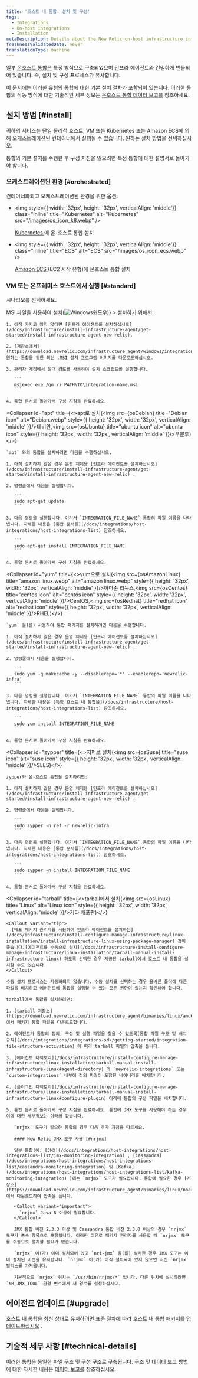 ```yaml
---
title: '호스트 내 통합: 설치 및 구성'
tags:
  - Integrations
  - On-host integrations
  - Installation
metaDescription: Details about the New Relic on-host infrastructure integrations for third-party services that work in tandem with the infrastructure agent.
freshnessValidatedDate: never
translationType: machine
---
```


일부 [온호스트 통합은](/docs/infrastructure/host-integrations/get-started/introduction-host-integrations) 특정 방식으로 구축되었으며 인프라 에이전트와 긴밀하게 번들되어 있습니다. 즉, 설치 및 구성 프로세스가 유사합니다.

이 문서에는 이러한 유형의 통합에 대한 기본 설치 절차가 포함되어 있습니다. 이러한 통합의 작동 방식에 대한 기술적인 세부 정보는 [온호스트 통합 데이터 보고를](/docs/infrastructure/host-integrations/understand-use-data/host-integration-data-collection-reporting) 참조하세요.

## 설치 방법 [#install]

귀하의 서비스는 단일 물리적 호스트, VM 또는 Kubernetes 또는 Amazon ECS에 의해 오케스트레이션된 컨테이너에서 실행될 수 있습니다. 원하는 설치 방법을 선택하십시오.

통합의 기본 설치를 수행한 후 구성 지침을 읽으려면 특정 통합에 대한 설명서로 돌아가야 합니다.

### 오케스트레이션된 환경 [#orchestrated]

컨테이너화되고 오케스트레이션된 환경을 위한 옵션:

* <img
    style={{ width: '32px', height: '32px', verticalAlign: 'middle'}}
    class="inline"
    title="Kubernetes"
    alt="Kubernetes"
    src="/images/os_icon_k8.webp"
  />

  [Kubernetes ](/docs/integrations/kubernetes-integration/link-apps-services/monitor-services-running-kubernetes)에 온-호스트 통합 설치

* <img
    style={{ width: '32px', height: '32px', verticalAlign: 'middle'}}
    class="inline"
    title="ECS"
    alt="ECS"
    src="/images/os_icon_ecs.webp"
  />

  [Amazon ECS ](/docs/integrations/host-integrations/host-integrations-list/monitor-services-running-amazon-ecs)(EC2 시작 유형)에 온호스트 통합 설치

### VM 또는 온프레미스 호스트에서 실행 [#standard]

시나리오를 선택하세요.

<CollapserGroup>
  <Collapser
    id="windows"
    title={<>MSI 파일을 사용하여 설치(<img src={osWindows} title="Windows" alt="Windows" style={{ height: '32px', width: '32px', verticalAlign: 'middle' }}>윈도우)</img></>}
  >
    설치하기 위해서:

    1. 아직 가지고 있지 않다면 [인프라 에이전트를 설치하십시오](/docs/infrastructure/install-infrastructure-agent/get-started/install-infrastructure-agent-new-relic).

    2. [저장소에서](https://download.newrelic.com/infrastructure_agent/windows/integrations/) 원하는 통합을 위한 최신 .MSI 설치 프로그램 이미지를 다운로드하십시오.

    3. 관리자 계정에서 절대 경로를 사용하여 설치 스크립트를 실행합니다.

       ```
       msiexec.exe /qn /i PATH\TO\integration-name.msi
       ```

    4. 통합 문서로 돌아가서 구성 지침을 완료하세요.
  </Collapser>

  <Collapser
    id="apt"
    title={<>apt로 설치(<img src={osDebian} title="Debian icon" alt="Debian.webp" style={{ height: '32px', width: '32px', verticalAlign: 'middle' }}/>데비안,<img src={osUbuntu} title="ubuntu icon" alt="ubuntu icon" style={{ height: '32px', width: '32px', verticalAlign: 'middle' }}/>우분투)</>}
  >
    `apt` 와의 통합을 설치하려면 다음을 수행하십시오.

    1. 아직 설치하지 않은 경우 운영 체제용 [인프라 에이전트를 설치하십시오](/docs/infrastructure/install-infrastructure-agent/get-started/install-infrastructure-agent-new-relic) .

    2. 명령줄에서 다음을 실행합니다.

       ```
       sudo apt-get update
       ```

    3. 다음 명령을 실행합니다. 여기서 `INTEGRATION_FILE_NAME` 통합의 파일 이름을 나타냅니다. 자세한 내용은 [통합 문서를](/docs/integrations/host-integrations/host-integrations-list) 참조하세요.

       ```
       sudo apt-get install INTEGRATION_FILE_NAME
       ```

    4. 통합 문서로 돌아가서 구성 지침을 완료하세요.
  </Collapser>

  <Collapser
    id="yum"
    title={<>yum으로 설치(<img src={osAmazonLinux} title="amazon linux.webp" alt="amazon linux.webp" style={{ height: '32px', width: '32px', verticalAlign: 'middle' }}/>아마존 리눅스,<img src={osCentos} title="centos icon" alt="centos icon" style={{ height: '32px', width: '32px', verticalAlign: 'middle' }}/>CentOS,<img src={osRedhat} title="redhat icon" alt="redhat icon" style={{ height: '32px', width: '32px', verticalAlign: 'middle' }}/>RHEL)</>}
  >
    `yum` 을(를) 사용하여 통합 패키지를 설치하려면 다음을 수행합니다.

    1. 아직 설치하지 않은 경우 운영 체제용 [인프라 에이전트를 설치하십시오](/docs/infrastructure/install-infrastructure-agent/get-started/install-infrastructure-agent-new-relic) .

    2. 명령줄에서 다음을 실행합니다.

       ```
       sudo yum -q makecache -y --disablerepo='*' --enablerepo='newrelic-infra'
       ```

    3. 다음 명령을 실행합니다. 여기서 `INTEGRATION_FILE_NAME` 통합의 파일 이름을 나타냅니다. 자세한 내용은 [특정 호스트 내 통합을](/docs/infrastructure/host-integrations/host-integrations-list) 참조하세요.

       ```
       sudo yum install INTEGRATION_FILE_NAME
       ```

    4. 통합 문서로 돌아가서 구성 지침을 완료하세요.
  </Collapser>

  <Collapser
    id="zypper"
    title={<>지퍼로 설치(<img src={osSuse} title="suse icon" alt="suse icon" style={{ height: '32px', width: '32px', verticalAlign: 'middle' }}/>SLES)</>}
  >
    zypper와 온-호스트 통합을 설치하려면:

    1. 아직 설치하지 않은 경우 운영 체제용 [인프라 에이전트를 설치하십시오](/docs/infrastructure/install-infrastructure-agent/get-started/install-infrastructure-agent-new-relic) .

    2. 명령줄에서 다음을 실행합니다.

       ```
       sudo zypper -n ref -r newrelic-infra
       ```

    3. 다음 명령을 실행합니다. 여기서 `INTEGRATION_FILE_NAME` 통합의 파일 이름을 나타냅니다. 자세한 내용은 [통합 문서를](/docs/integrations/host-integrations/host-integrations-list) 참조하세요.

       ```
       sudo zypper -n install INTEGRATION_FILE_NAME
       ```

    4. 통합 문서로 돌아가서 구성 지침을 완료하세요.
  </Collapser>

  <Collapser
    id="tarball"
    title={<>tarball에서 설치(<img src={osLinux} title="Linux" alt="Linux icon" style={{ height: '32px', width: '32px', verticalAlign: 'middle' }}/>기타 배포판)</>}
  >
    <Callout variant="tip">
      [배포 패키지 관리자를 사용하여 인프라 에이전트를 설치하는](/docs/infrastructure/install-configure-manage-infrastructure/linux-installation/install-infrastructure-linux-using-package-manager) 것이 좋습니다.[에이전트를 수동으로 설치](/docs/infrastructure/install-configure-manage-infrastructure/linux-installation/tarball-manual-install-infrastructure-linux) 하도록 선택한 경우 제공된 tarball에서 호스트 내 통합을 설치할 수도 있습니다.
    </Callout>

    수동 설치 프로세스는 자동화되지 않습니다. 수동 설치를 선택하는 경우 올바른 폴더에 다른 파일을 배치하고 에이전트에 통합을 실행할 수 있는 모든 권한이 있는지 확인해야 합니다.

    tarball에서 통합을 설치하려면:

    1. [tarball 저장소](https://download.newrelic.com/infrastructure_agent/binaries/linux/amd64/) 에서 패키지 통합 파일을 다운로드합니다.

    2. 에이전트가 통합의 정의, 구성 및 실행 파일을 찾을 수 있도록[통합 파일 구조 및 배치 규칙](/docs/integrations/integrations-sdk/getting-started/integration-file-structure-activation) 에 따라 tarball 파일의 압축을 풉니다.

    3. [에이전트 디렉토리](/docs/infrastructure/install-configure-manage-infrastructure/linux-installation/tarball-manual-install-infrastructure-linux#agent-directory) 의 `newrelic-integrations` 또는 `custom-integrations` 내부에 정의 파일이 포함된 바이너리를 배치합니다.

    4. [플러그인 디렉토리](/docs/infrastructure/install-configure-manage-infrastructure/linux-installation/tarball-manual-install-infrastructure-linux#configure-plugin) 아래에 통합의 구성 파일을 배치합니다.

    5. 통합 문서로 돌아가서 구성 지침을 완료하세요. 통합에 JMX 도구를 사용해야 하는 경우 이에 대한 세부정보는 아래와 같습니다.

       `nrjmx` 도구가 필요한 통합의 경우 다음 추가 지침을 따르세요.

       #### New Relic JMX 도구 사용 [#nrjmx]

       일부 통합(예: [JMX](/docs/integrations/host-integrations/host-integrations-list/jmx-monitoring-integration) , [Cassandra](/docs/integrations/host-integrations/host-integrations-list/cassandra-monitoring-integration) 및 [Kafka](/docs/integrations/host-integrations/host-integrations-list/kafka-monitoring-integration) )에는 `nrjmx` 도구가 필요합니다. 통합에 필요한 경우 [저장소](https://download.newrelic.com/infrastructure_agent/binaries/linux/noarch/) 에서 다운로드하여 압축을 풉니다.

       <Callout variant="important">
         `nrjmx` Java 8 이상이 필요합니다.
       </Callout>

       JMX 통합 버전 2.3.3 이상 및 Cassandra 통합 버전 2.3.0 이상의 경우 `nrjmx` 도구가 종속 항목으로 포함됩니다. 이러한 이유로 패키지 관리자를 사용할 때 `nrjmx` 도구를 수동으로 설치할 필요가 없습니다.

       `nrjmx` 이(가) 이미 설치되어 있고 `nri-jmx` 을(를) 설치한 경우 JMX 도구는 이미 설치된 버전을 유지합니다. `nrjmx` 이(가) 아직 설치되어 있지 않으면 최신 `nrjmx` 릴리스를 가져옵니다.

       기본적으로 `nrjmx` 위치는 `/usr/bin/nrjmx/*` 입니다. 다른 위치에 설치하려면 `NR_JMX_TOOL` 환경 변수에서 새 경로를 설정하십시오.
  </Collapser>
</CollapserGroup>

<InstallFeedback/>

## 에이전트 업데이트 [#upgrade]

호스트 내 통합을 최신 상태로 유지하려면 표준 절차에 따라 [호스트 내 통합 패키지를 업데이트하십시오](/docs/infrastructure/host-integrations/installation/update-infrastructure-host-integration-package) .

## 기술적 세부 사항 [#technical-details]

이러한 통합은 동일한 파일 구조 및 구성 구조로 구축됩니다. 구조 및 데이터 보고 방법에 대한 자세한 내용은 [데이터 보고를](/docs/infrastructure/host-integrations/understand-use-data/host-integration-data-collection-reporting) 참조하십시오.
